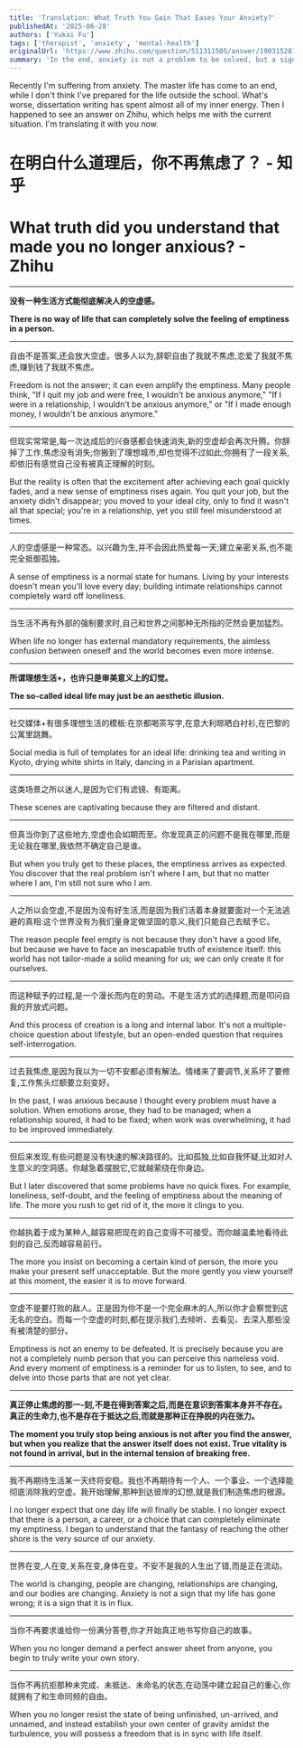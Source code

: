 ```yaml
---
title: 'Translation: What Truth You Gain That Eases Your Anxiety?'
publishedAt: '2025-06-28'
authors: ['Yukai Fu']
tags: ['theropist', 'anxiety', 'mental-health']
originalUrl: 'https://www.zhihu.com/question/511311505/answer/1903152811740488612'
summary: 'In the end, anxiety is not a problem to be solved, but a sign of your inner vitality. Learning to sit with it can open doors to creativity, growth, and authentic living.'
---
```


Recently I'm suffering from anxiety. The master life has come to an end, while I don't think I've prepared for the life outside the school. What's worse, dissertation writing has spent almost all of my inner energy. Then I happened to see an answer on Zhihu, which helps me with the current situation. I'm translating it with you now.
# 在明白什么道理后，你不再焦虑了？ - 知乎
# What truth did you understand that made you no longer anxious? - Zhihu

---

**没有一种生活方式能彻底解决人的空虚感。**

**There is no way of life that can completely solve the feeling of emptiness in a person.**

---

自由不是答案,还会放大空虚。很多人以为,辞职自由了我就不焦虑,恋爱了我就不焦虑,赚到钱了我就不焦虑。

Freedom is not the answer; it can even amplify the emptiness. Many people think, "If I quit my job and were free, I wouldn't be anxious anymore," "If I were in a relationship, I wouldn't be anxious anymore," or "If I made enough money, I wouldn't be anxious anymore."

---

但现实常常是,每一次达成后的兴奋感都会快速消失,新的空虚却会再次升腾。你辞掉了工作,焦虑没有消失;你搬到了理想城市,却也觉得不过如此;你拥有了一段关系,却依旧有感觉自己没有被真正理解的时刻。

But the reality is often that the excitement after achieving each goal quickly fades, and a new sense of emptiness rises again. You quit your job, but the anxiety didn't disappear; you moved to your ideal city, only to find it wasn't all that special; you're in a relationship, yet you still feel misunderstood at times.

---

人的空虚感是一种常态。以兴趣为生,并不会因此热爱每一天;建立亲密关系,也不能完全抵御孤独。

A sense of emptiness is a normal state for humans. Living by your interests doesn't mean you'll love every day; building intimate relationships cannot completely ward off loneliness.

---

当生活不再有外部的强制要求时,自己和世界之间那种无所指的茫然会更加猛烈。

When life no longer has external mandatory requirements, the aimless confusion between oneself and the world becomes even more intense.

---

**所谓理想生活+，也许只是审美意义上的幻觉。**

**The so-called ideal life may just be an aesthetic illusion.**

---

社交媒体+有很多理想生活的模板:在京都喝茶写字,在意大利晾晒白衬衫,在巴黎的公寓里跳舞。

Social media is full of templates for an ideal life: drinking tea and writing in Kyoto, drying white shirts in Italy, dancing in a Parisian apartment.

---

这类场景之所以迷人,是因为它们有滤镜、有距离。

These scenes are captivating because they are filtered and distant.

---

但真当你到了这些地方,空虚也会如期而至。你发现真正的问题不是我在哪里,而是无论我在哪里,我依然不确定自己是谁。

But when you truly get to these places, the emptiness arrives as expected. You discover that the real problem isn't where I am, but that no matter where I am, I'm still not sure who I am.

---

人之所以会空虚,不是因为没有好生活,而是因为我们活着本身就要面对一个无法逃避的真相:这个世界没有为我们量身定做坚固的意义,我们只能自己去赋予它。

The reason people feel empty is not because they don't have a good life, but because we have to face an inescapable truth of existence itself: this world has not tailor-made a solid meaning for us; we can only create it for ourselves.

---

而这种赋予的过程,是一个漫长而内在的劳动。不是生活方式的选择题,而是叩问自我的开放式问题。

And this process of creation is a long and internal labor. It's not a multiple-choice question about lifestyle, but an open-ended question that requires self-interrogation.

---

过去我焦虑,是因为我以为一切不安都必须有解法。情绪来了要调节,关系坏了要修复,工作焦头烂额要立刻变好。

In the past, I was anxious because I thought every problem must have a solution. When emotions arose, they had to be managed; when a relationship soured, it had to be fixed; when work was overwhelming, it had to be improved immediately.

---

但后来发现,有些问题是没有快速的解决路径的。比如孤独,比如自我怀疑,比如对人生意义的空洞感。你越急着摆脱它,它就越萦绕在你身边。

But I later discovered that some problems have no quick fixes. For example, loneliness, self-doubt, and the feeling of emptiness about the meaning of life. The more you rush to get rid of it, the more it clings to you.

---

你越执着于成为某种人,越容易把现在的自己变得不可接受。而你越温柔地看待此刻的自己,反而越容易前行。

The more you insist on becoming a certain kind of person, the more you make your present self unacceptable. But the more gently you view yourself at this moment, the easier it is to move forward.

---

空虚不是要打败的敌人。正是因为你不是一个完全麻木的人,所以你才会察觉到这无名的空白。而每一个空虚的时刻,都在提示我们,去倾听、去看见、去深入那些没有被清楚的部分。

Emptiness is not an enemy to be defeated. It is precisely because you are not a completely numb person that you can perceive this nameless void. And every moment of emptiness is a reminder for us to listen, to see, and to delve into those parts that are not yet clear.

---

**真正停止焦虑的那一-刻,不是在得到答案之后,而是在意识到答案本身并不存在。真正的生命力,也不是存在于抵达之后,而就是那种正在挣脱的内在张力。**

**The moment you truly stop being anxious is not after you find the answer, but when you realize that the answer itself does not exist. True vitality is not found in arrival, but in the internal tension of breaking free.**

---

我不再期待生活某一天终将安稳。我也不再期待有一个人、一个事业、一个选择能彻底消除我的空虚。我开始理解,那种到达彼岸的幻想,就是我们制造焦虑的根源。

I no longer expect that one day life will finally be stable. I no longer expect that there is a person, a career, or a choice that can completely eliminate my emptiness. I began to understand that the fantasy of reaching the other shore is the very source of our anxiety.

---

世界在变,人在变,关系在变,身体在变。不安不是我的人生出了错,而是正在流动。

The world is changing, people are changing, relationships are changing, and our bodies are changing. Anxiety is not a sign that my life has gone wrong; it is a sign that it is in flux.

---

当你不再要求谁给你一份满分答卷,你才开始真正地书写你自己的故事。

When you no longer demand a perfect answer sheet from anyone, you begin to truly write your own story.

---

当你不再抗拒那种未完成、未抵达、未命名的状态,在动荡中建立起自己的重心,你就拥有了和生命同频的自由。

When you no longer resist the state of being unfinished, un-arrived, and unnamed, and instead establish your own center of gravity amidst the turbulence, you will possess a freedom that is in sync with life itself.